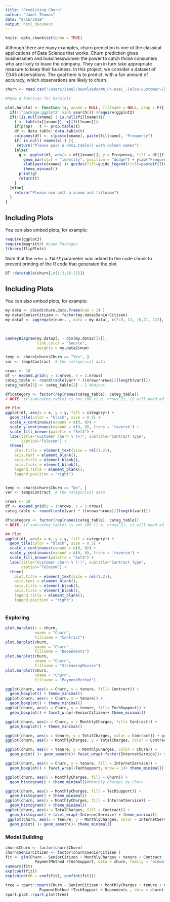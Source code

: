 ```yaml
---
title: "Predicting Churn"
author: "Jamel Thomas"
date: "8/16/2018"
output: html_document
---
```


```r
knitr::opts_chunk$set(echo = TRUE)
```

Although there are many examples, churn prediction is one of the classical applications of Data Science that works. Churn prediction gives businessmen and bussinesswomen the power to catch those consumers who are likely to leave the company. They can in turn take appropriate measure to keep their business. In this project, we consider a dataset of 7,043 observations. The goal here is to predict, with a fair amount of accuracy, which observations are likely to churn. 

```r
churn <- read.csv("/Users/Jamel/Downloads/WA_Fn-UseC_-Telco-Customer-Churn.csv", header = T)
```



```r
#Make a function for barplots

plot.barplot <- function (x, xname = NULL, fillname = NULL, prop = F){
  if(!("package:ggplot2" %in% search()) )require(ggplot2)
  if(!(is.null(xname) | is.null(fillname))){
    t <- table(x[[xname]], x[[fillname]])
    if(prop)   t <- prop.table(t)
    df <- data.table::data.table(t)
    colnames(df) <- c(paste(xname), paste(fillname), "Frequency")
    if( is.null( names(x) ) ){
     return("Please pass a data.table() with column names")
    }else{
      g <- ggplot(df, aes(x = df[[xname]], y = Frequency, fill = df[[fillname]])) + 
        geom_bar(stat = "identity", position = "dodge") + ylab("Frequency") + 
        xlab(paste(xname) )+ guides(fill=guide_legend(title=paste(fillname))) + 
        theme_minimal()
      print(g)
      return(t)
    }
  }else{
    return("Please use both a xname and fillname")
  }
}

```

## Including Plots

You can also embed plots, for example:

```r
require(ggplot2)
require(magrittr) #Load Packages
library(flipPlots)
```

Note that the `echo = FALSE` parameter was added to the code chunk to prevent printing of the R code that generated the plot.
```r
DT::datatable(churn[,c(1:2,16:21)])

```



## Including Plots

You can also embed plots, for example:

```r


my.data <- cbind(churn,data.frame(num = 1) )
my.data$SeniorCitizen <- factor(my.data$SeniorCitizen)
my.data2 <- aggregate(num~. , data = my.data[, c(7:8, 12, 16,21, 22)], sum)
  
  

SankeyDiagram(my.data2[, - dim(my.data2)[2]],
              link.color = "Source", 
              weights = my.data2$num) 

temp <- churn[churn$Churn == "Yes", ]
var <- temp$Contract  # the categorical data 

nrows <- 10
df <- expand.grid(y = 1:nrows, x = 1:nrows)
categ_table <- round(table(var) * ((nrows*nrows)/(length(var))))
categ_table[1] <- categ_table[1] - 1 #Adjust

df$category <- factor(rep(names(categ_table), categ_table))  
# NOTE: if sum(categ_table) is not 100 (i.e. nrows^2), it will need adjustment to make the sum to 100.

## Plot
ggplot(df, aes(x = x, y = y, fill = category)) + 
  geom_tile(color = "black", size = 0.5) +
  scale_x_continuous(expand = c(0, 0)) +
  scale_y_continuous(expand = c(0, 0), trans = 'reverse') +
  scale_fill_brewer(palette = "Set3") +
  labs(title="Customer churn % (+)", subtitle="Contract Type",
       caption="Telecom") + 
  theme(
    plot.title = element_text(size = rel(1.2)),
    axis.text = element_blank(),
    axis.title = element_blank(),
    axis.ticks = element_blank(),
    legend.title = element_blank(),
    legend.position = "right")



```


```r
temp <- churn[churn$Churn == "No", ]
var <- temp$Contract  # the categorical data 

nrows <- 10
df <- expand.grid(y = 1:nrows, x = 1:nrows)
categ_table <- round(table(var) * ((nrows*nrows)/(length(var))))

df$category <- factor(rep(names(categ_table), categ_table))  
# NOTE: if sum(categ_table) is not 100 (i.e. nrows^2), it will need adjustment to make the sum to 100.

## Plot
ggplot(df, aes(x = x, y = y, fill = category)) + 
  geom_tile(color = "black", size = 0.5) +
  scale_x_continuous(expand = c(0, 0)) +
  scale_y_continuous(expand = c(0, 0), trans = 'reverse') +
  scale_fill_brewer(palette = "Set3") +
  labs(title="Customer churn % (-)", subtitle="Contract Type",
       caption="Telecom") + 
  theme(
    plot.title = element_text(size = rel(1.2)),
    axis.text = element_blank(),
    axis.title = element_blank(),
    axis.ticks = element_blank(),
    legend.title = element_blank(),
    legend.position = "right")



```

### Exploring 

```r

plot.barplot(x = churn, 
             xname = "Churn",
             fillname = "Contract")
plot.barplot(churn, 
             xname = "Churn" ,
             fillname = "Dependents")
plot.barplot(churn, 
             xname = "Churn", 
             fillname = "StreamingMovies")
plot.barplot(churn, 
             xname = "Churn", 
             fillname = "PaymentMethod") 

ggplot(churn, aes(x = Churn, y = tenure, fill= Contract)) + 
  geom_boxplot() + theme_minimal()
ggplot(churn, aes(x = Churn, y = tenure)) + 
  geom_boxplot() + theme_minimal()
ggplot(churn, aes(x = Churn, y = tenure, fill= TechSupport)) + 
  geom_boxplot() + facet_wrap(~SeniorCitizen)+ theme_minimal()

ggplot(churn, aes(x = Churn, y = MonthlyCharges, fill= Contract)) + 
  geom_boxplot() + theme_minimal()

ggplot(churn, aes(x = tenure, y = TotalCharges, color = Contract)) + geom_point( ) + geom_smooth()+ theme_minimal()
ggplot(churn, aes(x = MonthlyCharges, y = TotalCharges, color = Contract)) + geom_point( ) + geom_smooth()+ theme_minimal()

ggplot(churn, aes(x = tenure, y = MonthlyCharges, color = Churn)) + 
  geom_point( )+ geom_smooth()+ facet_wrap(~factor(InternetService))+ theme_minimal()

ggplot(churn, aes(x = Churn, y = tenure, fill = InternetService)) + 
  geom_boxplot() + facet_wrap(~TechSupport, nrow = 1)+ theme_minimal()

ggplot(churn, aes(x = MonthlyCharges, fill = Churn)) + 
  geom_histogram() + theme_minimal()#Monthly Charges by Churn

ggplot(churn, aes(x = MonthlyCharges, fill = TechSupport)) + 
  geom_histogram() + theme_minimal()
ggplot(churn, aes(x = MonthlyCharges, fill = InternetService)) + 
  geom_histogram() + theme_minimal()
ggplot(churn, aes(x = TotalCharges, fill = Contract)) + 
  geom_histogram() + facet_wrap(~InternetService) + theme_minimal()
 ggplot(churn, aes(x = tenure, y = MonthlyCharges, color = InternetService)) + 
  geom_point( )+ geom_smooth()+ theme_minimal()

```

### Model Building

```r

churn$Churn <- factor(churn$Churn)
churn$SeniorCitizen <- factor(churn$SeniorCitizen )
fit <- glm(Churn ~ SeniorCitizen + MonthlyCharges + tenure + Contract +
             PaymentMethod +TechSupport, data = churn, family = "binomial")
summary(fit)
exp(coef(fit))
exp(cbind(OR = coef(fit), confint(fit)))

tree = rpart::rpart(Churn ~ SeniorCitizen + MonthlyCharges + tenure + Contract +
               PaymentMethod +TechSupport + Dependents , data = churn)
rpart.plot::rpart.plot(tree)

```
